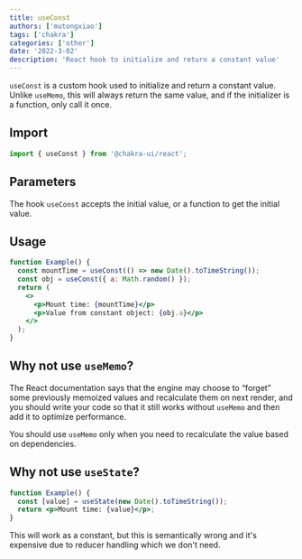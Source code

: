 ```yaml
---
title: useConst
authors: ['mutongxiao']
tags: ['chakra']
categories: ['other']
date: '2022-3-02'
description: 'React hook to initialize and return a constant value'
---
```


`useConst` is a custom hook used to initialize and return a constant value.
Unlike `useMemo`, this will always return the same value, and if the
initializer is a function, only call it once.

## Import

```js
import { useConst } from '@chakra-ui/react';
```

## Parameters

The hook `useConst` accepts the initial value, or a function to get the initial value.

## Usage

```jsx
function Example() {
  const mountTime = useConst(() => new Date().toTimeString());
  const obj = useConst({ a: Math.random() });
  return (
    <>
      <p>Mount time: {mountTime}</p>
      <p>Value from constant object: {obj.a}</p>
    </>
  );
}
```

## Why not use `useMemo`?

The React documentation says that the engine may choose to “forget” some
previously memoized values and recalculate them on next render, and you should
write your code so that it still works without `useMemo` and then add it to
optimize performance.

You should use `useMemo` only when you need to recalculate the value based on
dependencies.

## Why not use `useState`?

```jsx
function Example() {
  const [value] = useState(new Date().toTimeString());
  return <p>Mount time: {value}</p>;
}
```

This will work as a constant, but this is semantically wrong and it's expensive
due to reducer handling which we don't need.
